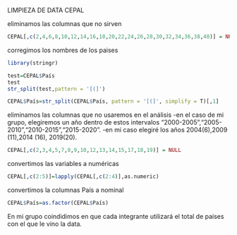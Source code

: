 LIMPIEZA DE DATA CEPAL

eliminamos las columnas que no sirven
```{r}
CEPAL[,c(2,4,6,8,10,12,14,16,18,20,22,24,26,28,30,32,34,36,38,40)] = NULL
```

corregimos los nombres de los paises
```{r}
library(stringr)

test=CEPAL$País
test
str_split(test,pattern = '[(]')

CEPAL$País=str_split(CEPAL$País, pattern = '[(]', simplify = T)[,1]
```

eliminamos las columnas que no usaremos en el análisis
-en el caso de mi grupo, elegiremos un año dentro de estos intervalos "2000-2005","2005-2010","2010-2015","2015-2020".
-en mi caso elegiré los años 2004(6),2009 (11),2014 (16), 2019(20).
```{r}
CEPAL[,c(2,3,4,5,7,8,9,10,12,13,14,15,17,18,19)] = NULL
```

convertimos las variables a numéricas
```{r}
CEPAL[,c(2:5)]=lapply(CEPAL[,c(2:4)],as.numeric)
```

convertimos la columnas País a nominal
```{r}
CEPAL$País=as.factor(CEPAL$País)
```

En mi grupo coindidimos en que cada integrante utilizará el total de países con el que le vino la data.